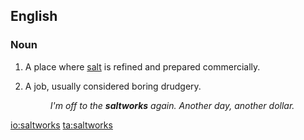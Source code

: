 ==English==
{{wikipedia}}

===Noun===
{{en-plural noun}}

# {{context|pluralonly|lang=en}} A place where [[salt]] is refined and prepared commercially.
# {{context|figuratively|pluralonly|lang=en}} A job, usually considered boring drudgery.
#: ''I'm off to the '''saltworks''' again. Another day, another dollar.''

[[io:saltworks]]
[[ta:saltworks]]